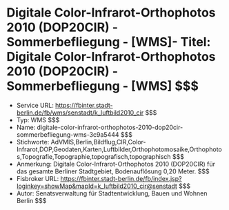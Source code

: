 # Digitale Color-Infrarot-Orthophotos 2010 (DOP20CIR) - Sommerbefliegung - [WMS]- Titel: Digitale Color-Infrarot-Orthophotos 2010 (DOP20CIR) - Sommerbefliegung - [WMS] $$$
- Service URL: https://fbinter.stadt-berlin.de/fb/wms/senstadt/k_luftbild2010_cir $$$
- Typ: WMS $$$
- Name: digitale-color-infrarot-orthophotos-2010-dop20cir-sommerbefliegung-wms-3c9a5444 $$$
- Stichworte: AdVMIS,Berlin,Bildflug,CIR,Color-Infrarot,DOP,Geodaten,Karten,Luftbilder,Orthophotomosaike,Orthophotos,Topografie,Topographie,topografisch,topographisch $$$
- Anmerkung: Digitale Color-Infrarot-Orthophotos 2010 (DOP20CIR) für das gesamte Berliner Stadtgebiet, Bodenauflösung 0,20 Meter. $$$
- Fisbroker URL: https://fbinter.stadt-berlin.de/fb/index.jsp?loginkey=showMap&mapId=k_luftbild2010_cir@senstadt $$$
- Autor: Senatsverwaltung für Stadtentwicklung, Bauen und Wohnen Berlin $$$

